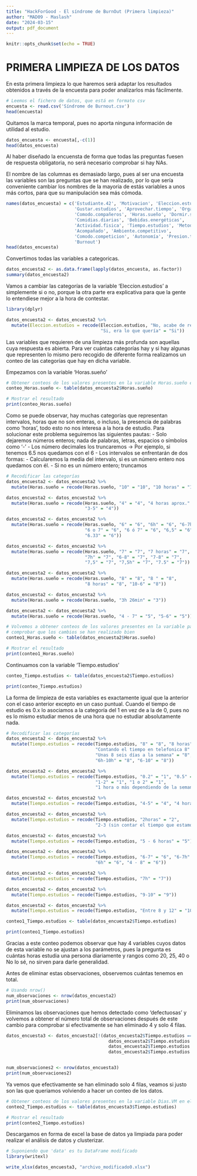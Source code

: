 ---
title: "HackForGood - El síndrome de BurnOut (Primera limpieza)"
author: "MAD09 - Maslash"
date: "2024-03-15"
output: pdf_document
---

```{r setup, include=FALSE}
knitr::opts_chunk$set(echo = TRUE)
```

# PRIMERA LIMPIEZA DE LOS DATOS

En esta primera limpieza lo que haremos será adaptar los resultados obtenidos a través de la encuesta para poder analizarlos más fácilmente.

```{r}
# Leemos el fichero de datos, que está en formato csv
encuesta <- read.csv('Síndrome de Burnout.csv')
head(encuesta)
```

Quitamos la marca temporal, pues no aporta ninguna información de utilidad al estudio.

```{r}
datos_encuesta <- encuesta[,-c(1)]
head(datos_encuesta)
```

Al haber diseñado la encuensta de forma que todas las preguntas fuesen de respuesta obligatoria, no será necesario comprobar si hay NAs.

El nombre de las columnas es demasiado largo, pues al ser una encuesta las variables son las preguntas que se han realizado, por lo que sería conveniente cambiar los nombres de la mayoria de estás variables a unos más cortos, para que su manipulación sea más cómoda.

```{r}
names(datos_encuesta) = c('Estudiante.42', 'Motivacion', 'Eleccion.estudios', 
                          'Gustar.estudios', 'Aprovechar.tiempo', 'Organizacion', 
                          'Comodo.compañeros', 'Horas.sueño', 'Dormir.suficiente', 
                          'Comidias.diarias', 'Bebidas.energéticas', 
                          'Actividad.fisica', 'Tiempo.estudios', 'Metodología', 
                          'Acompañado', 'Ambiente.competitivo', 
                          'Comodo.competicion', 'Autonomía', 'Presion.tareas', 
                          'Burnout')
head(datos_encuesta)
```

Convertimos todas las variables a categoricas.

```{r}
datos_encuesta2 <- as.data.frame(lapply(datos_encuesta, as.factor))
summary(datos_encuesta2)
```

Vamos a cambiar las categorías de la variable 'Eleccion.estudios' a simplemente si o no, porque la otra parte era explicativa para que la gente lo entendiese mejor a la hora de contestar.

```{r, warning=FALSE}
library(dplyr)

datos_encuesta2 <- datos_encuesta2 %>%
  mutate(Eleccion.estudios = recode(Eleccion.estudios, "No, acabe de rebote" = "No", 
                                    "Si, era lo que quería" = "Si"))
```

Las variables que requieren de una limpieza más profunda son aquellas cuya respuesta es abierta. Para ver cuántas categorías hay y si hay algunas que representen lo mismo pero recogido de diferente forma realizamos un conteo de las categorías que hay en dicha variable.

Empezamos con la variable 'Horas.sueño'

```{r}
# Obtener conteos de los valores presentes en la variable Horas.sueño en el dataframe
conteo_Horas.sueño <- table(datos_encuesta2$Horas.sueño)

# Mostrar el resultado
print(conteo_Horas.sueño)
```

Como se puede observar, hay muchas categorías que representan intervalos, horas que no son enteras, o incluso, la presencia de palabras como 'horas', todo esto no nos interesa a la hora de estudio.
Para solucionar este problema seguiremos las siguientes pautas:
- Solo dejaremos números enteros; nada de palabras, letras, espacios o símbolos como '-'
- Los número decimales los truncaremos -> Por ejemplo, si tenemos 6.5 nos quedamos con el 6
- Los intervalos se enfrentarán de dos formas:
  - Calcularemos la media del intervalo, si es un número entero nos quedamos con él.
  - Si no es un número entero; truncamos

```{r}
# Recodificar las categorías
datos_encuesta2 <- datos_encuesta2 %>%
  mutate(Horas.sueño = recode(Horas.sueño, "10" = "10", "10 horas" = "10"))

datos_encuesta2 <- datos_encuesta2 %>%
  mutate(Horas.sueño = recode(Horas.sueño, "4" = "4", "4 horas aprox." = "4", 
                              "3-5" = "4"))

datos_encuesta2 <- datos_encuesta2 %>%
  mutate(Horas.sueño = recode(Horas.sueño, "6" = "6", "6h" = "6", "6-7h" = "6", 
                              "6 o 7" = "6", "6 ó 7" = "6", "6,5" = "6", 
                              "6.33" = "6"))

datos_encuesta2 <- datos_encuesta2 %>%
  mutate(Horas.sueño = recode(Horas.sueño, "7" = "7", "7 horas" = "7", 
                              "7h" = "7", "6-8" = "7", "7-8" = "7",
                              "7,5" = "7", "7,5h" = "7", "7.5" = "7"))

datos_encuesta2 <- datos_encuesta2 %>%
  mutate(Horas.sueño = recode(Horas.sueño, "8" = "8", "8 " = "8", 
                              "8 horas" = "8", "10-6" = "8"))

datos_encuesta2 <- datos_encuesta2 %>%
  mutate(Horas.sueño = recode(Horas.sueño, "3h 26min" = "3"))

datos_encuesta2 <- datos_encuesta2 %>%
  mutate(Horas.sueño = recode(Horas.sueño, "4 - 7" = "5", "5-6" = "5"))

# Volvemos a obtener conteos de los valores presentes en la variable para 
# comprobar que los cambios se han realizado bien
conteo1_Horas.sueño <- table(datos_encuesta2$Horas.sueño)

# Mostrar el resultado
print(conteo1_Horas.sueño)

```

Continuamos con la variable 'Tiempo.estudios'

```{r}
conteo_Tiempo.estudios <- table(datos_encuesta2$Tiempo.estudios)

print(conteo_Tiempo.estudios)
```

La forma de limpieza de esta variables es exactamente igual que la anterior con el caso anterior excepto en un caso puntual. Cuando el tiempo de estudio es 0.x lo asociamos a la categoría del 1 en vez de a la de 0, pues no es lo mismo estudiar menos de una hora que no estudiar absolutamente nada.

```{r}
# Recodificar las categorías
datos_encuesta2 <- datos_encuesta2 %>%
  mutate(Tiempo.estudios = recode(Tiempo.estudios, "8" = "8", "8 horas" = "8",
                                  "Contando el tiempo en telefonica 8" = "8", 
                                  "Unas 8 seis días a la semana" = "8",  
                                  "6h-10h" = "8", "6-10" = "8"))

datos_encuesta2 <- datos_encuesta2 %>%
  mutate(Tiempo.estudios = recode(Tiempo.estudios, "0.2" = "1", "0.5" = "1", 
                                  "1-2" = "1", "1 o 2" = "1",
                                  "1 hora o más dependiendo de la semana" = "1"))

datos_encuesta2 <- datos_encuesta2 %>%
  mutate(Tiempo.estudios = recode(Tiempo.estudios, "4-5" = "4", "4 horas" = "4"))

datos_encuesta2 <- datos_encuesta2 %>%
  mutate(Tiempo.estudios = recode(Tiempo.estudios, "2horas" = "2",
                                  "2-3 (sin contar el tiempo que estamos en clase)" = "2"))

datos_encuesta2 <- datos_encuesta2 %>%
  mutate(Tiempo.estudios = recode(Tiempo.estudios, "5 - 6 horas" = "5"))

datos_encuesta2 <- datos_encuesta2 %>%
  mutate(Tiempo.estudios = recode(Tiempo.estudios, "6-7" = "6", "6-7h" = "6", 
                                  "6h" = "6", "4 - 8" = "6"))

datos_encuesta2 <- datos_encuesta2 %>%
  mutate(Tiempo.estudios = recode(Tiempo.estudios, "7h" = "7"))

datos_encuesta2 <- datos_encuesta2 %>%
  mutate(Tiempo.estudios = recode(Tiempo.estudios, "9-10" = "9"))

datos_encuesta2 <- datos_encuesta2 %>%
  mutate(Tiempo.estudios = recode(Tiempo.estudios, "Entre 8 y 12" = "10"))
```

```{r}
conteo1_Tiempo.estudios <- table(datos_encuesta2$Tiempo.estudios)

print(conteo1_Tiempo.estudios)
```

Gracias a este conteo podemos observar que hay 4 variables cuyos datos de esta variable no se ajustan a los parámetros, pues la pregunta es cuántas horas estudia una persona diariamente y rangos como 20, 25, 40 o No lo sé, no sirven para darle generalidad.

Antes de eliminar estas observaciones, observemos cuántas tenemos en total.

```{r}
# Usando nrow()
num_observaciones <- nrow(datos_encuesta2)
print(num_observaciones)
```

Eliminamos las observaciones que hemos detectado como 'defectuosas' y volvemos a obtener el número total de observaciones después de este cambio para comprobar si efectivamente se han eliminado 4 y solo 4 filas.

```{r}
datos_encuesta3 <- datos_encuesta2[!(datos_encuesta2$Tiempo.estudios == "25 h" | 
                                       datos_encuesta2$Tiempo.estudios == "20 horas" | 
                                       datos_encuesta2$Tiempo.estudios == "40" | 
                                       datos_encuesta2$Tiempo.estudios == "No lo sé"), ]


num_observaciones2 <- nrow(datos_encuesta3)
print(num_observaciones2)
```

Ya vemos que efectivamente se han eliminado solo 4 filas, veamos si justo son las que queriamos volviendo a hacer un conteo de los datos.

```{r}
# Obtener conteos de los valores presentes en la variable Dias.VM en el data frame
conteo2_Tiempo.estudios <- table(datos_encuesta3$Tiempo.estudios)

# Mostrar el resultado
print(conteo2_Tiempo.estudios)
```

Descargamos en forma de excel la base de datos ya limpiada para poder realizar el análisis de datos y clusterizar.

```{r}
# Suponiendo que 'data' es tu DataFrame modificado
library(writexl)

write_xlsx(datos_encuesta3, "archivo_modificado0.xlsx")
```